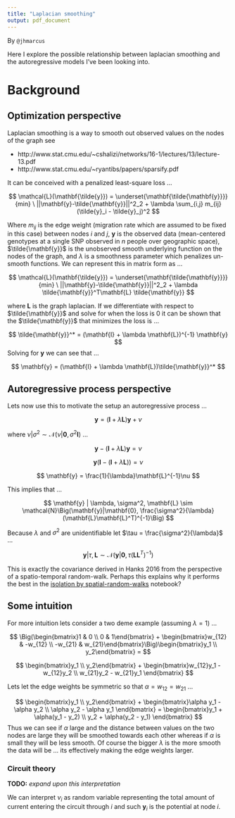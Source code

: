 ```yaml
---
title: "Laplacian smoothing"
output: pdf_document
---
```


By `@jhmarcus`

Here I explore the possible relationship between laplacian smoothing and the autoregressive models I've been looking into.

# Background

## Optimization perspective

Laplacian smoothing is a way to smooth out observed values on the nodes of the graph see

* http://www.stat.cmu.edu/~cshalizi/networks/16-1/lectures/13/lecture-13.pdf
* http://www.stat.cmu.edu/~ryantibs/papers/sparsify.pdf

It can be conceived with a penalized least-square loss ...

$$
\mathcal{L}(\mathbf{\tilde{y}}) = \underset{\mathbf{\tilde{\mathbf{y}}}}{min} \ ||\mathbf{y}-\tilde{\mathbf{y}}||^2_2 + \lambda \sum_{i,j} m_{ij}(\tilde{y}_i - \tilde{y}_j)^2
$$

Where $m_{ij}$ is the edge weight (migration rate which are assumed to be fixed in this case) between nodes $i$ and $j$, $\mathbf{y}$ is the observed data (mean-centered genotypes at a single SNP observed in $n$ people over geographic space), $\tilde{\mathbf{y}}$ is the unobserved smooth underlying function on the nodes of the graph, and $\lambda$ is a smoothness parameter which penalizes un-smooth functions. We can represent this in matrix form as ...

$$
\mathcal{L}(\mathbf{\tilde{y}}) = \underset{\mathbf{\tilde{\mathbf{y}}}}{min} \ ||\mathbf{y}-\tilde{\mathbf{y}}||^2_2 + \lambda \tilde{\mathbf{y}}^T\mathbf{L} \tilde{\mathbf{y}}
$$

where $\mathbf{L}$ is the graph laplacian. If we differentiate with respect to $\tilde{\mathbf{y}}$ and solve for when the loss is 0 it can be shown that the $\tilde{\mathbf{y}}$ that minimizes the loss is ...

$$
\tilde{\mathbf{y}}^* = (\mathbf{I} + \lambda \mathbf{L})^{-1} \mathbf{y}
$$
Solving for $\mathbf{y}$ we can see that ...

$$
\mathbf{y} = (\mathbf{I} + \lambda \mathbf{L})\tilde{\mathbf{y}}^*
$$

## Autoregressive process perspective

Lets now use this to motivate the setup an autoregressive process ...

$$
\mathbf{y} = (\mathbf{I} + \lambda\mathbf{L})\mathbf{y} + \nu
$$

where $\nu | \sigma^2 \sim \mathcal{N}(\nu|\mathbf{0}, \sigma^2\mathbf{I})$ ...

$$
\mathbf{y} - (\mathbf{I} + \lambda\mathbf{L})\mathbf{y}  = \nu
$$

$$
\mathbf{y}\big(\mathbf{I} - (\mathbf{I} + \lambda\mathbf{L})\big) = \nu
$$

$$
\mathbf{y} = \frac{1}{\lambda}\mathbf{L}^{-1}\nu
$$

This implies that ...

$$
\mathbf{y} | \lambda, \sigma^2, \mathbf{L} \sim \mathcal{N}\Big(\mathbf{y}|\mathbf{0}, \frac{\sigma^2}{\lambda}(\mathbf{L}\mathbf{L}^T)^{-1}\Big)
$$

Because $\lambda$ and $\sigma^2$ are unidentifiable let $\tau = \frac{\sigma^2}{\lambda}$ ...

$$
\mathbf{y} | \tau, \mathbf{L} \sim \mathcal{N}\big(\mathbf{y}|\mathbf{0}, \tau(\mathbf{L}\mathbf{L}^T)^{-1}\big)
$$

This is exactly the covariance derived in Hanks 2016 from the perspective of a spatio-temporal random-walk. Perhaps this explains why it performs the best in the [isolation by spatial-random-walks](https://github.com/jhmarcus/spatial-random-walk/blob/master/notebooks/isolation_by_srw.ipynb) notebook?

## Some intuition

For more intuition lets consider a two deme example (assuming $\lambda = 1$) ...

$$
\Big(\begin{bmatrix}1 & 0 \\ 0 & 1\end{bmatrix} + \begin{bmatrix}w_{12} & -w_{12} \\ -w_{21} & w_{21}\end{bmatrix}\Big)\begin{bmatrix}y_1 \\ y_2\end{bmatrix} =
$$

$$
\begin{bmatrix}y_1 \\ y_2\end{bmatrix} + \begin{bmatrix}w_{12}y_1 - w_{12}y_2 \\ w_{21}y_2 - w_{21}y_1 \end{bmatrix}
$$

Lets let the edge weights be symmetric so that $\alpha = w_{12} = w_{21}$ ...

$$
\begin{bmatrix}y_1 \\ y_2\end{bmatrix} + \begin{bmatrix}\alpha y_1 - \alpha y_2 \\ \alpha y_2 - \alpha y_1 \end{bmatrix} = \begin{bmatrix}y_1 + \alpha(y_1 - y_2) \\  y_2 + \alpha(y_2 - y_1) \end{bmatrix}
$$
Thus we can see if $\alpha$ large and the distance between values on the two nodes are large they will be smoothed towards each other whereas if $\alpha$ is small they will be less smooth. Of course the bigger $\lambda$ is the more smooth the data will be ... its effectively making the edge weights larger.

### Circuit theory

**TODO:** *expand upon this interpretation*

We can interpret $\nu_i$ as random variable representing the total amount of current entering the circuit through $i$ and such $\mathbf{y}_i$ is the potential at node $i$. 

